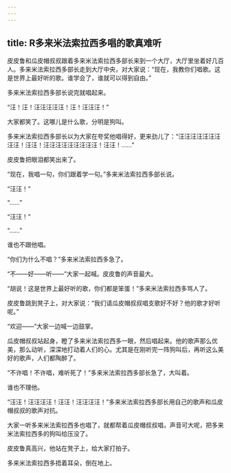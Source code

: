 ```yaml
---
---
---
```

title: R多来米法索拉西多唱的歌真难听
---



皮皮鲁和瓜皮帽叔叔跟着多来米法索拉西多部长来到一个大厅，大厅里坐着好几百人。多来米法索拉西多部长走到大厅中央，对大家说：“现在，我教你们唱歌。这是世界上最好听的歌。谁学会了，谁就可以得到自由。”

多来米法索拉西多部长说完就唱起来。

“汪！汪！汪汪汪汪汪！汪！汪汪汪！”

大家都笑了。这哪儿是什么歌，分明是狗叫。

多来米法索拉西多部长以为大家在夸奖他唱得好，更来劲儿了：“汪汪汪汪汪汪汪汪汪！汪汪！汪汪汪汪汪汪汪汪汪！汪汪！……”

皮皮鲁把眼泪都笑出来了。

“现在，我唱一句，你们跟着学一句。”多来米法索拉西多部长说。

“汪汪！”

“……”

“汪汪！”

“……”

谁也不跟他唱。

“你们为什么不唱？”多来米法索拉西多急了。

“不——好——听——”大家一起喊。皮皮鲁的声音最大。

“胡说！这是世界上最好听的歌，你们都是笨蛋！”多来米法索拉西多骂人了。

皮皮鲁跳到凳子上，对大家说：“我们请瓜皮帽叔叔唱支歌好不好？他的歌才好听呢。”

“欢迎——”大家一边喊一边鼓掌。

瓜皮帽叔叔站起身，瞪了多来米法索拉西多一眼，然后唱起来。他的歌声那么优美，那么动听，深深地打动着人们的心。尤其是在刚听完一阵狗叫后，再听这么美好的歌声，人们都陶醉了。

“不许唱！不许唱，难听死了！”多来米法索拉西多部长急了，大叫着。

谁也不理他。

“汪汪！汪汪汪汪！汪汪！汪汪汪汪！”多来米法索拉西多部长用自己的歌声和瓜皮帽叔叔的歌声对抗。

大家一听多来米法索拉西多也唱了，就都帮着瓜皮帽叔叔唱，声音可大呢，把多来米法索拉西多的狗叫给压没了。

皮皮鲁真高兴，他站在凳子上，给大家打拍子。

多来米法索拉西多捂着耳朵，倒在地上。